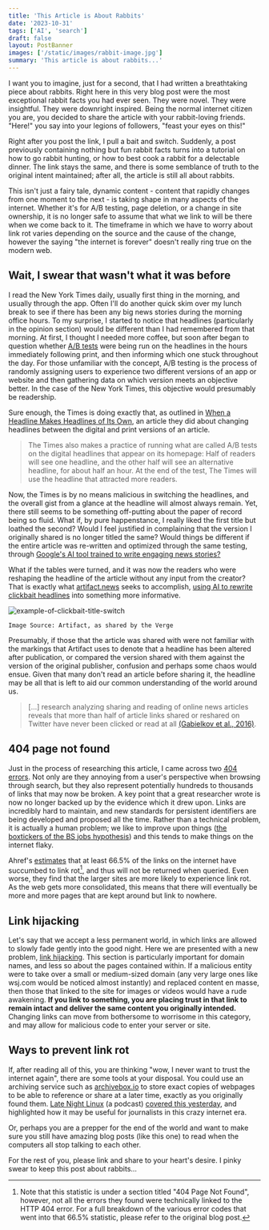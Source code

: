 ```yaml
---
title: 'This Article is About Rabbits'
date: '2023-10-31'
tags: ['AI', 'search']
draft: false
layout: PostBanner
images: ['/static/images/rabbit-image.jpg']
summary: 'This article is about rabbits...'
---
```


I want you to imagine, just for a second, that I had written a breathtaking piece about rabbits. Right here in this very blog post were the most exceptional rabbit facts you had ever seen. They were novel. They were insightful. They were downright inspired. Being the normal internet citizen you are, you decided to share the article with your rabbit-loving friends. "Here!" you say into your legions of followers, "feast your eyes on this!"

Right after you post the link, I pull a bait and switch. Suddenly, a post previously containing nothing but fun rabbit facts turns into a tutorial on how to go rabbit hunting, or how to best cook a rabbit for a delectable dinner. The link stays the same, and there is some semblance of truth to the original intent maintained; after all, the article is still all about rabbits.

This isn't just a fairy tale, dynamic content - content that rapidly changes from one moment to the next - is taking shape in many aspects of the internet. Whether it's for A/B testing, page deletion, or a change in site ownership, it is no longer safe to assume that what we link to will be there when we come back to it. The timeframe in which we have to worry about link rot varies depending on the source and the cause of the change, however the saying "the internet is forever" doesn't really ring true on the modern web.

## Wait, I swear that wasn't what it was before

I read the New York Times daily, usually first thing in the morning, and usually through the app. Often I'll do another quick skim over my lunch break to see if there has been any big news stories during the morning office hours. To my surprise, I started to notice that headlines (particularly in the opinion section) would be different than I had remembered from that morning. At first, I thought I needed more coffee, but soon after began to question whether [A/B tests](https://en.wikipedia.org/w/index.php?title=A/B_testing&oldid=1171857232) were being run on the headlines in the hours immediately following print, and then informing which one stuck throughout the day. For those unfamiliar with the concept, A/B testing is the process of randomly assigning users to experience two different versions of an app or website and then gathering data on which version meets an objective better. In the case of the New York Times, this objective would presumably be readership.

Sure enough, the Times is doing exactly that, as outlined in [When a Headline Makes Headlines of Its Own](https://www.nytimes.com/2017/03/23/insider/headline-trump-time-interview.html), an article they did about changing headlines between the digital and print versions of an article.

> The Times also makes a practice of running what are called A/B tests on the digital headlines that appear on its homepage: Half of readers will see one headline, and the other half will see an alternative headline, for about half an hour. At the end of the test, The Times will use the headline that attracted more readers. 

Now, the Times is by no means malicious in switching the headlines, and the overall gist from a glance at the headline will almost always remain. Yet, there still seems to be something off-putting about the paper of record being so fluid. What if, by pure happenstance, I really liked the first title but loathed the second? Would I feel justified in complaining that the version I originally shared is no longer titled the same? Would things be different if the entire article was re-written and optimized through the same testing, through [Google's AI tool trained to write engaging news stories?](https://www.theguardian.com/technology/2023/jul/20/google-testing-ai-tool-that-writes-news-articles)

What if the tables were turned, and it was now the readers who were reshaping the headline of the article without any input from the creator? That is exactly what [artifact.news](https://artifact.news) seeks to accomplish, [using AI to rewrite clickbait headlines](https://www.theverge.com/2023/6/2/23745927/artifact-fix-clickbait-headlines-rewriting-ai) into something more informative.

![example-of-clickbait-title-switch](/static/images/artifact-clickbait.webp)

`Image Source: Artifact, as shared by the Verge`

Presumably, if those that the article was shared with were not familiar with the markings that Artifact uses to denote that a headline has been altered after publication, or compared the version shared with them against the version of the original publisher, confusion and perhaps some chaos would ensue. Given that many don't read an article before sharing it, the headline may be all that is left to aid our common understanding of the world around us.

> [...] research analyzing sharing and reading of online news articles reveals that more than half of article links shared or reshared on Twitter have never been clicked or read at all [(Gabielkov et al., 2016)](https://doi.org/10.1145/2896377.2901462).

## 404 page not found

Just in the process of researching this article, I came across two [404 errors](https://en.wikipedia.org/w/index.php?title=HTTP_404&oldid=1182198356). Not only are they annoying from a user's perspective when browsing through search, but they also represent potentially hundreds to thousands of links that may now be broken. A key point that a great researcher wrote is now no longer backed up by the evidence which it drew upon. Links are incredibly hard to maintain, and new standards for persistent identifiers are being developed and proposed all the time. Rather than a technical problem, it is actually a human problem; we like to improve upon things ([the boxtickers of the BS jobs hypothesis](https://en.wikipedia.org/w/index.php?title=Bullshit_Jobs&oldid=1181621923)) and this tends to make things on the internet flaky.

Ahref's [estimates](https://ahrefs.com/blog/link-rot-study/) that at least 66.5% of the links on the internet have succumbed to link rot[^1], and thus will not be returned when queried. Even worse, they find that the larger sites are more likely to experience link rot. As the web gets more consolidated, this means that there will eventually be more and more pages that are kept around but link to nowhere. 

## Link hijacking

Let's say that we accept a less permanent world, in which links are allowed to slowly fade gently into the good night. Here we are presented with a new problem, [link hijacking](https://edoverflow.com/2017/broken-link-hijacking/). This section is particularly important for domain names, and less so about the pages contained within. If a malicious entity were to take over a small or medium-sized domain (any very large ones like wsj.com would be noticed almost instantly) and replaced content en masse, then those that linked to the site for images or videos would have a rude awakening. **If you link to something,  you are placing trust in that link to remain intact and deliver the same content you originally intended.** Changing links can move from bothersome to worrisome in this category, and may allow for malicious code to enter your server or site.

## Ways to prevent link rot

If, after reading all of this, you are thinking "wow, I never want to trust the internet again", there are some tools at your disposal. You could use an archiving service such as [archivebox.io](https://archivebox.io/) to store exact copies of webpages to be able to reference or share at a later time, exactly as you originally found them. [Late Night Linux](https://latenightlinux.com/) (a podcast) [covered this yesterday](https://latenightlinux.com/late-night-linux-episode-253/), and highlighted how it may be useful for journalists in this crazy internet era. 

Or, perhaps you are a prepper for the end of the world and want to make sure you still have amazing blog posts (like this one) to read when the computers all stop talking to each other.

For the rest of you, please link and share to your heart's desire. I pinky swear to keep this post about rabbits...

[^1]: Note that this statistic is under a section titled "404 Page Not Found", however, not all the errors they found were technically linked to the HTTP 404 error. For a full breakdown of the various error codes that went into that 66.5% statistic, please refer to the original blog post.